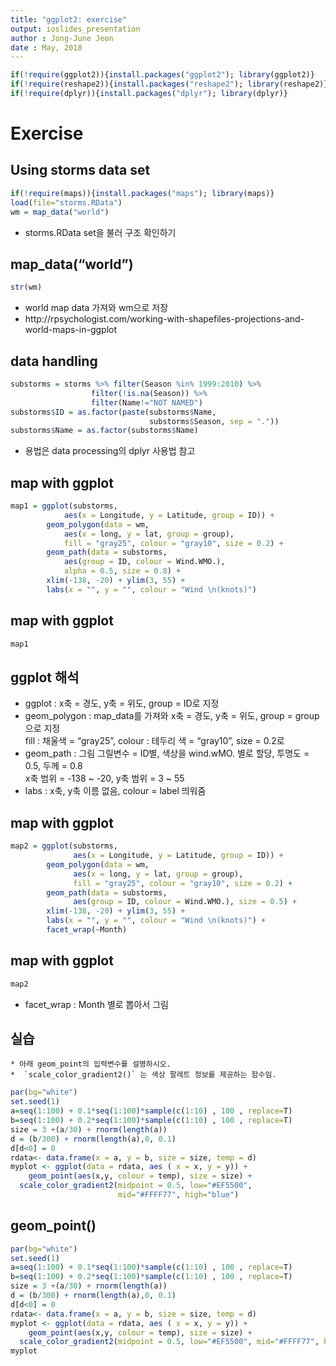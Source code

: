 ---
title: "ggplot2: exercise"
output: ioslides_presentation
author : Jong-June Jeon
date : May, 2018
---

```{r setup, include=FALSE}
if(!require(ggplot2)){install.packages("ggplot2"); library(ggplot2)}
if(!require(reshape2)){install.packages("reshape2"); library(reshape2)}
if(!require(dplyr)){install.packages("dplyr"); library(dplyr)}
```

# Exercise

## Using storms data set
```{r, echo = TRUE, fig.width = 5, fig.height = 3,  fig.align='center', warning = FALSE, eval = T}
if(!require(maps)){install.packages("maps"); library(maps)}
load(file="storms.RData")
wm = map_data("world")
```  

- storms.RData set을 불러 구조 확인하기


## map_data("world")
```{r, echo = TRUE, fig.width = 5, fig.height = 3,  fig.align='center', warning = FALSE, eval = T}
str(wm)
```  

- world map data 가져와 wm으로 저장
- http://rpsychologist.com/working-with-shapefiles-projections-and-world-maps-in-ggplot

## data handling
```{r, echo = TRUE, fig.width = 5, fig.height = 3,  fig.align='center', warning = FALSE, eval = T}
substorms = storms %>% filter(Season %in% 1999:2010) %>%
                  filter(!is.na(Season)) %>%
                  filter(Name!="NOT NAMED")
substorms$ID = as.factor(paste(substorms$Name, 
                               substorms$Season, sep = "."))
substorms$Name = as.factor(substorms$Name)
```  
+ 용법은 data processing의 dplyr 사용법 참고


## map with ggplot
```{r,  fig.align='center', warning = FALSE, eval = T}
map1 = ggplot(substorms, 
            aes(x = Longitude, y = Latitude, group = ID)) + 
        geom_polygon(data = wm, 
            aes(x = long, y = lat, group = group), 
            fill = "gray25", colour = "gray10", size = 0.2) + 
        geom_path(data = substorms, 
            aes(group = ID, colour = Wind.WMO.),
            alpha = 0.5, size = 0.8) +
        xlim(-138, -20) + ylim(3, 55) + 
        labs(x = "", y = "", colour = "Wind \n(knots)")
```  
  
## map with ggplot
```{r, error = F, message = F, warning = F}
map1
```
  
## ggplot 해석
- ggplot : x축 = 경도, y축 = 위도, group = ID로 지정
- geom_polygon : map_data를 가져와 x축 = 경도, y축 = 위도, group = group으로 지정<br>
  fill : 채울색 = "gray25", colour : 테두리 색 = "gray10", size = 0.2로
- geom_path : 그림 그릴변수 = ID별, 색상을 wind.wMO. 별로 할당, 투명도 = 0.5, 두께 = 0.8<br>
  x축 범위 = -138 ~ -20, y축 범위 = 3 ~ 55
- labs : x축, y축 이름 없음, colour = label 띄워줌

## map with ggplot
```{r,  fig.align='center', warning = FALSE, eval = T}
map2 = ggplot(substorms, 
              aes(x = Longitude, y = Latitude, group = ID)) + 
        geom_polygon(data = wm, 
              aes(x = long, y = lat, group = group), 
              fill = "gray25", colour = "gray10", size = 0.2) + 
        geom_path(data = substorms, 
              aes(group = ID, colour = Wind.WMO.), size = 0.5) + 
        xlim(-138, -20) + ylim(3, 55) + 
        labs(x = "", y = "", colour = "Wind \n(knots)") + 
        facet_wrap(~Month) 
```  
## map with ggplot

```{r}
map2
```

- facet_wrap : Month 별로 뽑아서 그림




## 실습 



    
    * 아래 geom_point의 입력변수를 설명하시오.
    *  `scale_color_gradient2()` 는 색상 팔레트 정보를 제공하는 함수임.

```{r, eval = F}
par(bg="white")
set.seed(1)
a=seq(1:100) + 0.1*seq(1:100)*sample(c(1:10) , 100 , replace=T)
b=seq(1:100) + 0.2*seq(1:100)*sample(c(1:10) , 100 , replace=T)
size = 3 +(a/30) + rnorm(length(a))
d = (b/300) + rnorm(length(a),0, 0.1)
d[d<0] = 0
rdata<- data.frame(x = a, y = b, size = size, temp = d)
myplot <- ggplot(data = rdata, aes ( x = x, y = y)) + 
    geom_point(aes(x,y, colour = temp), size = size) + 
  scale_color_gradient2(midpoint = 0.5, low="#EF5500", 
                        mid="#FFFF77", high="blue")
```

        
        
        
    

## geom_point()

```{r, echo = F}
par(bg="white")
set.seed(1)
a=seq(1:100) + 0.1*seq(1:100)*sample(c(1:10) , 100 , replace=T)
b=seq(1:100) + 0.2*seq(1:100)*sample(c(1:10) , 100 , replace=T)
size = 3 +(a/30) + rnorm(length(a))
d = (b/300) + rnorm(length(a),0, 0.1)
d[d<0] = 0
rdata<- data.frame(x = a, y = b, size = size, temp = d)
myplot <- ggplot(data = rdata, aes ( x = x, y = y)) + 
    geom_point(aes(x,y, colour = temp), size = size) + 
  scale_color_gradient2(midpoint = 0.5, low="#EF5500", mid="#FFFF77", high="blue")
myplot
```
